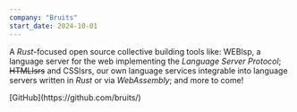 ```yaml
---
company: "Bruits"
start_date: 2024-10-01
---
```



A <i>Rust</i>-focused open source collective building tools like: <abbr>WEB</abbr>lsp, a language server for the web implementing the <i>Language Server Protocol</i>; ~~<abbr>HTML</abbr>lsrs~~ and <abbr>CSS</abbr>lsrs, our own language services integrable into language servers written in <i>Rust</i> or via <i>WebAssembly</i>; and more to come!

<p class="print:hidden">[GitHub](https://github.com/bruits/)</p>
